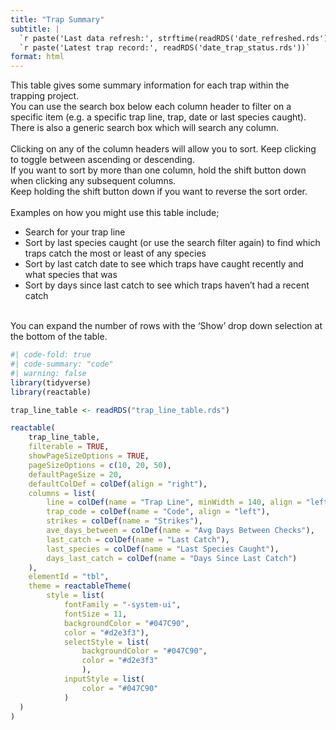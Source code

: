 ```yaml
---
title: "Trap Summary"
subtitle: |
  `r paste('Last data refresh:', strftime(readRDS('date_refreshed.rds')))` <br>
  `r paste('Latest trap record:', readRDS('date_trap_status.rds'))`
format: html
---
```


This table gives some summary information for each trap within the trapping project.</br>
You can use the search box below each column header to filter on a specific item (e.g. a specific trap line, trap, date or last species caught).</br>
There is also a generic search box which will search any column.</br>
</br>
Clicking on any of the column headers will allow you to sort. Keep clicking to toggle between ascending or descending.</br>
If you want to sort by more than one column, hold the shift button down when clicking any subsequent columns.</br>
Keep holding the shift button down if you want to reverse the sort order.</br>
</br>
Examples on how you might use this table include;</br>
<ul type = "dot">
<li>Search for your trap line</li>
<li>Sort by last species caught (or use the search filter again) to find which traps catch the most or least of any species</li>
<li>Sort by last catch date to see which traps have caught recently and what species that was</li>
<li>Sort by days since last catch to see which traps haven't had a recent catch</li>
</ul>
</br>
You can expand the number of rows with the 'Show' drop down selection at the bottom of the table.</br>

```r
#| code-fold: true
#| code-summary: "code"
#| warning: false
library(tidyverse)
library(reactable)

trap_line_table <- readRDS("trap_line_table.rds")

reactable(
    trap_line_table,
    filterable = TRUE,
    showPageSizeOptions = TRUE,
    pageSizeOptions = c(10, 20, 50),
    defaultPageSize = 20,
    defaultColDef = colDef(align = "right"),
    columns = list(
        line = colDef(name = "Trap Line", minWidth = 140, align = "left"),
        trap_code = colDef(name = "Code", align = "left"),
        strikes = colDef(name = "Strikes"),
        ave_days_between = colDef(name = "Avg Days Between Checks"),
        last_catch = colDef(name = "Last Catch"),
        last_species = colDef(name = "Last Species Caught"),
        days_last_catch = colDef(name = "Days Since Last Catch")
    ),
    elementId = "tbl",
    theme = reactableTheme(
        style = list(
            fontFamily = "-system-ui", 
            fontSize = 11, 
            backgroundColor = "#047C90", 
            color = "#d2e3f3"),
            selectStyle = list(
                backgroundColor = "#047C90", 
                color = "#d2e3f3"
                ),
            inputStyle = list(
                color = "#047C90"
            )
  )
)

```
